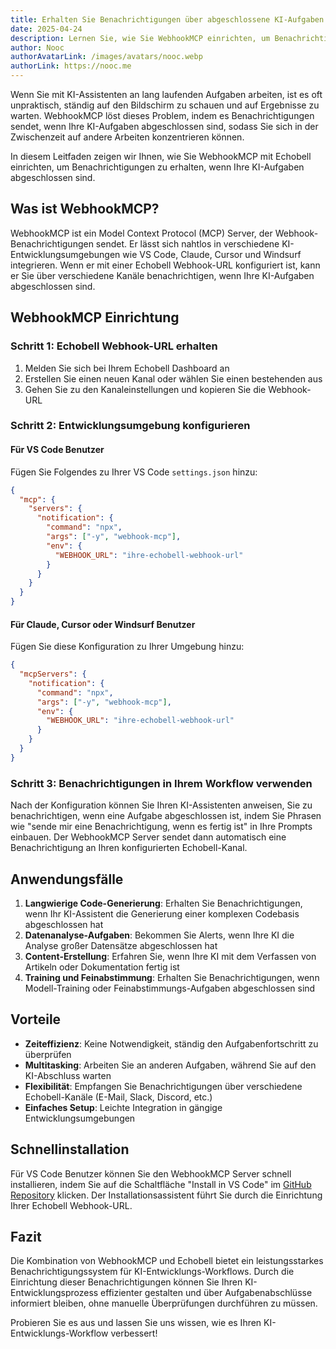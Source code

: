 ```yaml
---
title: Erhalten Sie Benachrichtigungen über abgeschlossene KI-Aufgaben mit WebhookMCP
date: 2025-04-24
description: Lernen Sie, wie Sie WebhookMCP einrichten, um Benachrichtigungen zu erhalten, wenn Ihre KI-Aufgaben abgeschlossen sind.
author: Nooc
authorAvatarLink: /images/avatars/nooc.webp
authorLink: https://nooc.me
---
```


Wenn Sie mit KI-Assistenten an lang laufenden Aufgaben arbeiten, ist es oft unpraktisch, ständig auf den Bildschirm zu schauen und auf Ergebnisse zu warten. WebhookMCP löst dieses Problem, indem es Benachrichtigungen sendet, wenn Ihre KI-Aufgaben abgeschlossen sind, sodass Sie sich in der Zwischenzeit auf andere Arbeiten konzentrieren können.

In diesem Leitfaden zeigen wir Ihnen, wie Sie WebhookMCP mit Echobell einrichten, um Benachrichtigungen zu erhalten, wenn Ihre KI-Aufgaben abgeschlossen sind.

## Was ist WebhookMCP?

WebhookMCP ist ein Model Context Protocol (MCP) Server, der Webhook-Benachrichtigungen sendet. Er lässt sich nahtlos in verschiedene KI-Entwicklungsumgebungen wie VS Code, Claude, Cursor und Windsurf integrieren. Wenn er mit einer Echobell Webhook-URL konfiguriert ist, kann er Sie über verschiedene Kanäle benachrichtigen, wenn Ihre KI-Aufgaben abgeschlossen sind.

## WebhookMCP Einrichtung

### Schritt 1: Echobell Webhook-URL erhalten

1. Melden Sie sich bei Ihrem Echobell Dashboard an
2. Erstellen Sie einen neuen Kanal oder wählen Sie einen bestehenden aus
3. Gehen Sie zu den Kanaleinstellungen und kopieren Sie die Webhook-URL

### Schritt 2: Entwicklungsumgebung konfigurieren

#### Für VS Code Benutzer

Fügen Sie Folgendes zu Ihrer VS Code `settings.json` hinzu:

```json
{
  "mcp": {
    "servers": {
      "notification": {
        "command": "npx",
        "args": ["-y", "webhook-mcp"],
        "env": {
          "WEBHOOK_URL": "ihre-echobell-webhook-url"
        }
      }
    }
  }
}
```

#### Für Claude, Cursor oder Windsurf Benutzer

Fügen Sie diese Konfiguration zu Ihrer Umgebung hinzu:

```json
{
  "mcpServers": {
    "notification": {
      "command": "npx",
      "args": ["-y", "webhook-mcp"],
      "env": {
        "WEBHOOK_URL": "ihre-echobell-webhook-url"
      }
    }
  }
}
```

### Schritt 3: Benachrichtigungen in Ihrem Workflow verwenden

Nach der Konfiguration können Sie Ihren KI-Assistenten anweisen, Sie zu benachrichtigen, wenn eine Aufgabe abgeschlossen ist, indem Sie Phrasen wie "sende mir eine Benachrichtigung, wenn es fertig ist" in Ihre Prompts einbauen. Der WebhookMCP Server sendet dann automatisch eine Benachrichtigung an Ihren konfigurierten Echobell-Kanal.

## Anwendungsfälle

1. **Langwierige Code-Generierung**: Erhalten Sie Benachrichtigungen, wenn Ihr KI-Assistent die Generierung einer komplexen Codebasis abgeschlossen hat
2. **Datenanalyse-Aufgaben**: Bekommen Sie Alerts, wenn Ihre KI die Analyse großer Datensätze abgeschlossen hat
3. **Content-Erstellung**: Erfahren Sie, wenn Ihre KI mit dem Verfassen von Artikeln oder Dokumentation fertig ist
4. **Training und Feinabstimmung**: Erhalten Sie Benachrichtigungen, wenn Modell-Training oder Feinabstimmungs-Aufgaben abgeschlossen sind

## Vorteile

- **Zeiteffizienz**: Keine Notwendigkeit, ständig den Aufgabenfortschritt zu überprüfen
- **Multitasking**: Arbeiten Sie an anderen Aufgaben, während Sie auf den KI-Abschluss warten
- **Flexibilität**: Empfangen Sie Benachrichtigungen über verschiedene Echobell-Kanäle (E-Mail, Slack, Discord, etc.)
- **Einfaches Setup**: Leichte Integration in gängige Entwicklungsumgebungen

## Schnellinstallation

Für VS Code Benutzer können Sie den WebhookMCP Server schnell installieren, indem Sie auf die Schaltfläche "Install in VS Code" im [GitHub Repository](https://github.com/noobnooc/webhook-mcp) klicken. Der Installationsassistent führt Sie durch die Einrichtung Ihrer Echobell Webhook-URL.

## Fazit

Die Kombination von WebhookMCP und Echobell bietet ein leistungsstarkes Benachrichtigungssystem für KI-Entwicklungs-Workflows. Durch die Einrichtung dieser Benachrichtigungen können Sie Ihren KI-Entwicklungsprozess effizienter gestalten und über Aufgabenabschlüsse informiert bleiben, ohne manuelle Überprüfungen durchführen zu müssen.

Probieren Sie es aus und lassen Sie uns wissen, wie es Ihren KI-Entwicklungs-Workflow verbessert!